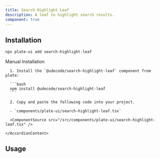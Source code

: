 ```yaml
---
title: Search Highlight Leaf
description: A leaf to highlight search results.
component: true
---
```


[//]: # (<ComponentExample src="/src/components/examples/PlaygroundDemo.tsx">)
[//]: # (  <PlaygroundDemo />)
[//]: # (</ComponentExample>)

## Installation

```bash
npx plate-ui add search-highlight-leaf
```

<Accordion type="single" collapsible>
  <AccordionItem value="manual-installation">
    <AccordionTrigger>Manual Installation</AccordionTrigger>
    <AccordionContent>

      1. Install the `@udecode/search-highlight-leaf` component from plate:

      ```bash
      npm install @udecode/search-highlight-leaf
      ```

      2. Copy and paste the following code into your project.

      - `components/plate-ui/search-highlight-leaf.tsx`

      <ComponentSource src="/src/components/plate-ui/search-highlight-leaf.tsx" />

    </AccordionContent>

  </AccordionItem>
</Accordion>

## Usage

```tsx
```

```tsx
```